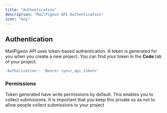 ```yaml
---
title: "Authentication"
description: "MailPigeon API Authentication"
icon: "key"
---
```


## Authentication

MailPigeon API uses token-based authentication. A token is generated for you when you create a
new project. You can find your token in the **Code** tab of your project.

```js
'Authorization': 'Bearer <your_api_token>'
```

### Permissions

Token generated have write permissions by default. This enables you to collect submissions. It is important that you keep this private so as not to allow people collect submissions to your project
